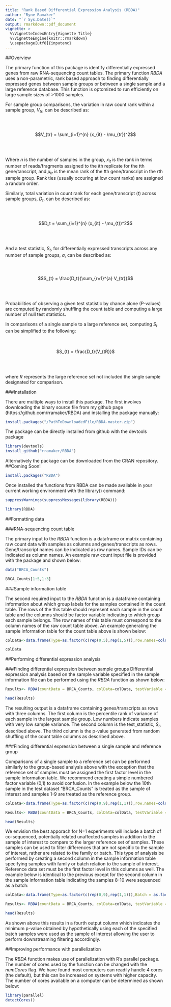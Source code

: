 ```yaml
---
title: "Rank Based Differential Expression Analysis (RBDA)"
author: "Ryne Ramaker"
date: "`r Sys.Date()`"
output: rmarkdown::pdf_document
vignette: >
  %\VignetteIndexEntry{Vignette Title}
  %\VignetteEngine{knitr::rmarkdown}
  \usepackage[utf8]{inputenc}
---
```


##Overview

The primary function of this package is identify differentially expressed genes from raw RNA-sequencing count tables. The primary function *RBDA* uses a non-parametric, rank based approach to finding differentially expressed genes between sample groups or between a single sample and a large reference database. This function is optomized to run efficiently on large sample sizes of >1000 samples.

For sample group comparisons, the variation in raw count rank within a sample group, $V_{tr}$, can be described as:

<br><br>
<center>
$$V_{tr} = \sum_{i=1}^{n} (x_{it} - \mu_{tr})^2$$
</center>
<br><br>

Where $n$ is the number of samples in the group, $x_{it}$ is the rank in terms number of reads/fragments assigned to the $i$th replicate for the $t$th gene/tanscript, and $\mu_{tr}$ is the mean rank of the $t$th gene/transcript in the $r$th sample group. Rank ties (usually occuring at low count ranks) are assigned a random order. 

Similarly, total variation in count rank for each gene/transcript ($t$) across sample groups, $D_t$, can be described as:

<br><br>
<center>
$$D_t = \sum_{i=1}^{n} (x_{it} - \mu_{t})^2$$
</center>
<br><br>


And a test statistic, $S_t$, for differentially expressed transcripts across any number of sample groups, $a$, can be described as:

<br><br>
<center>
$$S_{t} = \frac{D_t}{\sum_{r=1}^{a} V_{tr}}$$
</center>
<br><br>

Probabilities of observing a given test statistic by chance alone (P-values) are computed by randomly shuffling the count table and computing a large number of null test statistics.

In comparisons of a single sample to a large reference set, computing $S_t$ can be simplified to the following:

<br><br>
<center>
$S_{t} = \frac{D_t}{V_{tR}}$
</center>
<br><br>

where $R$ represents the large reference set not included the single sample designated for comparison.

###Installation

There are multiple ways to install this package. The first involves downloading the binary source file from my github page (https://github.com/rramaker/RBDA) and installing the package manually:

```r
install.packages("/PathToDownloadedFile/RBDA-master.zip")
```


The package can be directly installed from github with the devtools package

```r
library(devtools)
install_github("rramaker/RBDA")
```


Alternatively the package can be downloaded from the CRAN repository. ##Coming Soon!

```r
install.packages("RBDA")
```

Once installed the functions from RBDA can be made available in your current working environment with the library() command:

```r
suppressWarnings(suppressMessages(library(RBDA)))
```

```r
library(RBDA)
```

##Formatting data

###RNA-sequencing count table

The primary input to the *RBDA* function is a dataframe or matrix containing raw count data with samples as columns and genes/transcripts as rows. Gene/transcript names can be indicated as row names. Sample IDs can be indicated as column names. An example raw count input file is provided with the package and shown below:

```r
data("BRCA_Counts")

BRCA_Counts[1:5,1:3]
```

###Sample information table

The second required input to the *RBDA* function is a dataframe containing information about which group labels for the samples contained in the count table. The rows of the this table should represent each sample in the count table and the columns should be factor variable indicating to which group each sample belongs. The row names of this table must correspond to the column names of the raw count table above. An example generating the sample information table for the count table above is shown below:

```r
colData<-data.frame(Type=as.factor(c(rep(0,5),rep(1,5))),row.names=colnames(BRCA_Counts))

colData
```

##Performing differential expression analysis

###Finding differential expression between sample groups
Differential expression analysis based on the sample variable specified in the sample information file can be performed using the *RBDA* function as shown below:

```r
Results<- RBDA(countData = BRCA_Counts, colData=colData, testVariable = "Type")

head(Results)
```

The resulting output is a dataframe containing genes/transcripts as rows with three columns. The first column is the percentile rank of variance of each sample in the largest sample group. Low numbers indicate samples with very low sample variance. The second column is the test_statistic, $S_t$, described above. The third column is the p-value generated from random shuffling of the count table columns as described above.

###Finding differential expression between a single sample and reference group

Comparisons of a single sample to a reference set can be performed similarly to the group-based analysis above with the exception that the reference set of samples must be assigned the first factor level in the sample information table. We recommend creating a simple numbered factor variable (0,1) to avoid confusion. In the example below the 10th sample in the test dataset "BRCA_Counts" is treated as the sample of interest and samples 1-9 are treated as the reference group.

```r
colData<-data.frame(Type=as.factor(c(rep(0,9),rep(1,1))),row.names=colnames(BRCA_Counts))

Results<- RBDA(countData = BRCA_Counts, colData=colData, testVariable = "Type")

head(Results)
```

We envision the best apporach for N=1 experiments will include a batch of co-sequenced, potentially related unaffected samples in addition to the sample of interest to compare to the larger reference set of samples. These samples can be used to filter differences that are not specific to the sample of interest, rather are related to the family or batch. This type of analysis be performed by creating a second column in the sample information table specifying samples with family or batch relation to the sample of interest. Reference data set must be the first factor level in this columns as well. The example below is identical to the previous except for the second column in the sample information table indicating the samples 8-10 were sequenced as a batch:

```r
colData<-data.frame(Type=as.factor(c(rep(0,9),rep(1,1))),Batch = as.factor(c(rep (0,7), rep(1,3))),row.names=colnames(BRCA_Counts))

Results<- RBDA(countData = BRCA_Counts, colData=colData, testVariable = "Type",batch_family_variable = "Batch" )

head(Results)
```

As shown above this results in a fourth output column which indicates the minimum p-value obtained by hypothetically using each of the specified batch samples were used as the sample of interest allowing the user to perform downstreaming filtering accordingly.

##Improving performance with parallelization

The *RBDA* function makes use of parallelization with R's parallel package. The number of cores used by the function can be changed with the *numCores* flag. We have found most computers can readily handle 4 cores (the default), but this can be increased on systems with higher capacity. The number of cores available on a computer can be determined as shown below:

```r
library(parallel)
detectCores()
```



